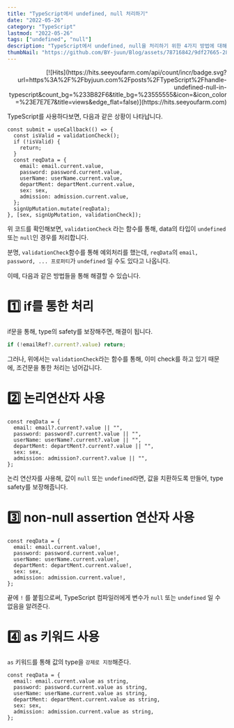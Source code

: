 ```yaml
---
title: "TypeScript에서 undefined, null 처리하기"
date: "2022-05-26"
category: "TypeScript"
lastmod: "2022-05-26"
tags: ["undefined", "null"]
description: "TypeScript에서 undefined, null을 처리하기 위한 4가지 방법에 대해 다룬 포스트입니다."
thumbNail: "https://github.com/BY-juun/Blog/assets/78716842/9df27665-2857-40cc-860f-7e3bcd1a333d"
---
```


<div align="right">
  [![Hits](https://hits.seeyoufarm.com/api/count/incr/badge.svg?url=https%3A%2F%2Fbyjuun.com%2Fposts%2FTypeScript%2Fhandle-undefined-null-in-typescript&count_bg=%233B82F6&title_bg=%23555555&icon=&icon_color=%23E7E7E7&title=views&edge_flat=false)](https://hits.seeyoufarm.com)
</div>

TypeScript를 사용하다보면, 다음과 같은 상황이 나타납니다.

```tsx
const submit = useCallback(() => {
  const isValid = validationCheck();
  if (!isValid) {
    return;
  }
  const reqData = {
    email: email.current.value,
    password: password.current.value,
    userName: userName.current.value,
    departMent: departMent.current.value,
    sex: sex,
    admission: admission.current.value,
  };
  signUpMutation.mutate(reqData);
}, [sex, signUpMutation, validationCheck]);
```

위 코드를 확인해보면, `validationCheck` 라는 함수를 통해, data의 타입이 `undefined`또는 `null`인 경우를 처리합니다.

분명, `validationCheck`함수를 통해 예외처리를 했는데, `reqData`의 `email, password, ... 프로퍼티`가 `undefined` 일 수도 있다고 나옵니다.

이떼, 다음과 같은 방법들을 통해 해결할 수 있습니다.

# 1️⃣ if를 통한 처리

if문을 통해, type의 safety를 보장해주면, 해결이 됩니다.

```ts
if (!emailRef?.current?.value) return;
```

그러나, 위에서는 `validationCheck`라는 함수를 통해, 이미 check를 하고 있기 때문에, 조건문을 통한 처리는 넘어갑니다.

# 2️⃣ 논리연산자 사용

```tsx
const reqData = {
  email: email?.current?.value || "",
  password: password?.current?.value || "",
  userName: userName?.current?.value || "",
  departMent: departMent?.current?.value || "",
  sex: sex,
  admission: admission?.current?.value || "",
};
```

논리 연산자를 사용해, 값이 `null` 또는 `undefined`라면, 값을 치환하도록 만들어, type safety를 보장해줍니다.

# 3️⃣ non-null assertion 연산자 사용

```tsx
const reqData = {
  email: email.current.value!,
  password: password.current.value!,
  userName: userName.current.value!,
  departMent: departMent.current.value!,
  sex: sex,
  admission: admission.current.value!,
};
```

끝에 `!` 를 붙힘으로써, TypeScript 컴파일러에게 변수가 `null` 또는 `undefined` 일 수 없음을 알려준다.

# 4️⃣ as 키워드 사용

`as` 키워드를 통해 값의 type을 `강제로 지정`해준다.

```tsx
const reqData = {
  email: email.current.value as string,
  password: password.current.value as string,
  userName: userName.current.value as string,
  departMent: departMent.current.value as string,
  sex: sex,
  admission: admission.current.value as string,
};
```
